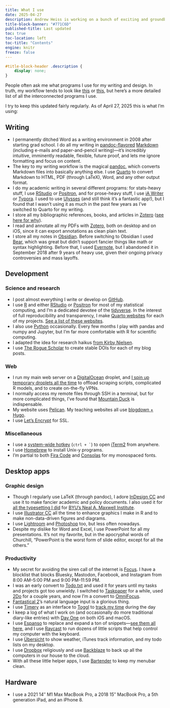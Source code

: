```yaml
---
title: What I use
date: 2025-04-27
description: Andrew Heiss is working on a bunch of exciting and groundbreaking projects
title-block-banner: "#771C6D"
published-title: Last updated
toc: true
toc-location: left
toc-title: "Contents"
engine: knitr
freeze: false
---
```


```css
#title-block-header .description {
    display: none;
}
```

People often ask me what programs I use for my writing and design. In truth, my workflow tends to look like [this](https://xkcd.com/1579/) or [this](https://xkcd.com/1172/), but here's a more detailed list of all the interconnected programs I use.

I try to keep this updated fairly regularly. As of April 27, 2025 this is what I'm using: 


## Writing

- I permanently ditched Word as a writing environment in 2008 after starting grad school. I do all my writing in [pandoc-flavored](http://pandoc.org/) [Markdown](https://daringfireball.net/projects/markdown/) (including e-mails and paper-and-pencil writing)—it's incredibly intuitive, imminently readable, flexible, future proof, and lets me ignore formatting and focus on content.
- The key to my writing workflow is the magical [pandoc](http://pandoc.org/), which converts Markdown files into basically anything else. I use [Quarto](https://quarto.org/) to convert Markdown to HTML, PDF (through LaTeX), Word, and any other output format.
- I do my academic writing in several different programs: for stats-heavy stuff, I use [RStudio](https://posit.co/download/rstudio-desktop/) or [Positron](https://positron.posit.co/), and for prose-heavy stuff, I use [iA Writer](https://ia.net/writer) or [Typora](https://typora.io/). I used to use [Ulysses](http://ulyssesapp.com/) (and still think it's a fantastic app!), but I found that I wasn't using it as much in the past few years as I've switched to Quarto for my writing.
- I store all my bibliographic references, books, and articles in [Zotero](https://www.zotero.org/) ([see here for why](/blog/2023/01/08/bibdesk-to-zotero-pandoc/)).
- I read and annotate all my PDFs with [Zotero](https://www.zotero.org/), both on desktop and on iOS, since it can export annotations as clean plain text.
- I store all my notes in [Obsidian](https://obsidian.md/). Before switching to Obsidian I used [Bear](https://bear.app/), which was great but didn't support fancier things like math or syntax highlighting. Before that, I used [Evernote](https://www.evernote.com/), but I abandoned it in September 2018 after 9 years of heavy use, given their ongoing privacy controversies and mass layoffs.


## Development

### Science and research

- I post almost everything I write or develop on [GitHub](https://github.com/andrewheiss).
- I use [R](https://www.r-project.org/) and either [RStudio](https://www.rstudio.com/) or [Positron](https://positron.posit.co/) for most of my statistical computing, and I'm a dedicated devotee of the [tidyverse](http://tidyverse.org/). In the interest of full reproducibility and transparency, I make [Quarto websites](https://quarto.org/docs/websites/) for each of my projects. [See a list of these websites](https://stats.andrewheiss.com/).
- I also use [Python](https://www.python.org/) occasionally. Every few months I play with pandas and numpy and Jupyter, but I'm far more comfortable with R for scientific computing.
- I adapted the idea for research haikus [from Kirby Nielsen](https://kirbyknielsen.com/research/).
- I use [The Rogue Scholar](https://rogue-scholar.org/blogs/andrewheiss) to create stable DOIs for each of my blog posts.

### Web

- I run my main web server on a [DigitalOcean](https://www.digitalocean.com/) droplet, and [I spin up temporary droplets all the time](https://github.com/andrewheiss/cloud-config-files) to offload scraping scripts, complicated R models, and to create on-the-fly VPNs.
- I normally access my remote files through SSH in a terminal, but for more complicated things, I've found that [Mountain Duck](https://mountainduck.io/) is indispensable.
- My website uses [Pelican](http://blog.getpelican.com/). My teaching websites all use [blogdown + Hugo](https://bookdown.org/yihui/blogdown/).
- I use [Let's Encrypt](https://letsencrypt.org/) for SSL.

### Miscellaneous

- I use a [system-wide hotkey](https://www.iterm2.com/features.html#hotkey-window) (``ctrl + ` ``) to open [iTerm2](https://www.iterm2.com/) from anywhere.
- I use [Homebrew](http://brew.sh/) to install Unix-y programs.
- I'm partial to both [Fira Code](https://github.com/tonsky/FiraCode) and [Consolas](https://en.wikipedia.org/wiki/Consolas) for my monospaced fonts.


## Desktop apps

### Graphic design

- Though I regularly use LaTeX (through pandoc), I adore [InDesign CC](https://www.adobe.com/products/indesign.html) and use it to make fancier academic and policy documents. I also used it for [all the typesetting I did](https://github.com/andrewheiss/maxwell-institute-typesetting/blob/master/books-i-made.md) for [BYU's Neal A. Maxwell Institute](http://mi.byu.edu/).
- I use [Illustrator CC](https://www.adobe.com/products/illustrator.html) all the time to enhance graphics I make in R and to make non-data-driven figures and diagrams.
- I use [Lightroom](https://www.adobe.com/products/photoshop-lightroom.html) and [Photoshop](https://www.adobe.com/products/photoshop.html) too, but less often nowadays.
- Despite my dislike for Word and Excel, I use PowerPoint for all my presentations. It's not my favorite, but in the apocryphal words of Churchill, "PowerPoint is the worst form of slide editor, except for all the others."

### Productivity

- My secret for avoiding the siren call of the internet is [Focus](https://heyfocus.com/). I have a blocklist that blocks Bluesky, Mastodon, Facebook, and Instagram from 8:00 AM–5:00 PM and 9:00 PM–11:59 PM.
- I was an early convert to [Todo.txt](http://todotxt.com/) and used it for years until my tasks and projects got too unwieldy. I switched to [Taskpaper](https://www.taskpaper.com/) for a while, used [2Do](http://www.2doapp.com/) for a couple years, and now I'm a convert to [OmniFocus](https://www.omnigroup.com/omnifocus).
- [Fantastical 2](https://flexibits.com/fantastical)’s natural language input is a glorious thing.
- I use [Timery](https://timeryapp.com/) as an interface to [Toggl](https://toggl.com/) to [track my time](https://thesweetsetup.com/apps/best-time-tracking-app/) during the day
- I keep a log of what I work on (and occasionally do more traditional diary-like entries) with [Day One](http://dayoneapp.com/) on both iOS and macOS.
- I use [Espanso](https://espanso.org/) to replace and expand a ton of snippets—[see them all here](https://github.com/andrewheiss/espanso), and I use [Raycast](https://www.raycast.com/) to run dozens of little scripts that help control my computer with the keyboard.
- I use [Übersicht](http://tracesof.net/uebersicht/) to show weather, iTunes track information, and my todo lists on my desktop.
- I use [Dropbox](https://www.dropbox.com) religiously and use [Backblaze](https://www.backblaze.com/) to back up all the computers in our house to the cloud.
- With all these little helper apps, I use [Bartender](https://www.macbartender.com/) to keep my menubar clean.


## Hardware

- I use a 2021 14″ M1 Max MacBook Pro, a 2018 15″ MacBook Pro, a 5th generation iPad, and an iPhone 8.
